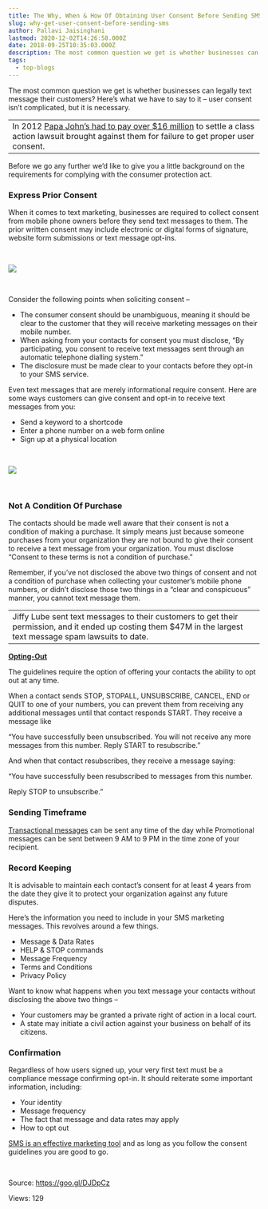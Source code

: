 ```yaml
---
title: The Why, When & How Of Obtaining User Consent Before Sending SMS
slug: why-get-user-consent-before-sending-sms
author: Pallavi Jaisinghani
lastmod: 2020-12-02T14:26:58.000Z
date: 2018-09-25T10:35:03.000Z
description: The most common question we get is whether businesses can legally text message their customers? Here’s what we have to say to it – user consent isn’t complicated, but it is necessary.
tags:
  - top-blogs
---
```


The most common question we get is whether businesses can legally text message their customers? Here’s what we have to say to it – user consent isn’t complicated, but it is necessary.




|  |
| --- |
| In 2012 [Papa John’s had to pay over $16 million](http://www.kleinmoynihan.com/papa-johns-to-pay-16-335-million-to-settle-tcpa-class-action/) to settle a class action lawsuit brought against them for failure to get proper user consent. |


Before we go any further we’d like to give you a little background on the requirements for complying with the consumer protection act.


### **Express Prior Consent**


When it comes to text marketing, businesses are required to collect consent from mobile phone owners before they send text messages to them. The prior written consent may include electronic or digital forms of signature, website form submissions or text message opt-ins.


 


![](https://images-msg91.s3.ap-south-1.amazonaws.com/content/images/wordpress/2018/09/t3.11_email_opt_in_woolworths-300x110.png)


 


Consider the following points when soliciting consent –


* The consumer consent should be unambiguous, meaning it should be clear to the customer that they will receive marketing messages on their mobile number.
* When asking from your contacts for consent you must disclose, “By participating, you consent to receive text messages sent through an automatic telephone dialling system.”
* The disclosure must be made clear to your contacts before they opt-in to your SMS service.


Even text messages that are merely informational require consent. Here are some ways customers can give consent and opt-in to receive text messages from you:


* Send a keyword to a shortcode
* Enter a phone number on a web form online
* Sign up at a physical location


 


![](https://images-msg91.s3.ap-south-1.amazonaws.com/content/images/wordpress/2018/09/0_Arr9-hd8DNs5Ck0j_-300x216.png)


 


### **Not A Condition Of Purchase**


The contacts should be made well aware that their consent is not a condition of making a purchase. It simply means just because someone purchases from your organization they are not bound to give their consent to receive a text message from your organization. You must disclose “Consent to these terms is not a condition of purchase.”


Remember, if you’ve not disclosed the above two things of consent and not a condition of purchase when collecting your customer’s mobile phone numbers, or didn’t disclose those two things in a “clear and conspicuous” manner, you cannot text message them. 




|  |
| --- |
| Jiffy Lube sent text messages to their customers to get their permission, and it ended up costing them $47M in the largest text message spam lawsuits to date. |


[**Opting-Out**](https://help.msg91.com/article/49-what-is-an-opt-out-sms-stop?utm_source=blog&utm_medium=int&utm_campaign=userconsent)


The guidelines require the option of offering your contacts the ability to opt out at any time.


When a contact sends STOP, STOPALL, UNSUBSCRIBE, CANCEL, END or QUIT to one of your numbers, you can prevent them from receiving any additional messages until that contact responds START. They receive a message like


“You have successfully been unsubscribed. You will not receive any more messages from this number. Reply START to resubscribe.” 


And when that contact resubscribes, they receive a message saying: 


“You have successfully been resubscribed to messages from this number. 


Reply STOP to unsubscribe.” 


### **Sending Timeframe**


[Transactional messages](https://msg91.com/transactional-sms/?utm_source=blog&utm_medium=int&utm_campaign=userconsent) can be sent any time of the day while Promotional messages can be sent between 9 AM to 9 PM in the time zone of your recipient.


### **Record Keeping**


It is advisable to maintain each contact’s consent for at least 4 years from the date they give it to protect your organization against any future disputes.


Here’s the information you need to include in your SMS marketing messages. This revolves around a few things.


* Message & Data Rates
* HELP & STOP commands
* Message Frequency
* Terms and Conditions
* Privacy Policy


Want to know what happens when you text message your contacts without disclosing the above two things –


* Your customers may be granted a private right of action in a local court.
* A state may initiate a civil action against your business on behalf of its citizens.


### **Confirmation**


Regardless of how users signed up, your very first text must be a compliance message confirming opt-in. It should reiterate some important information, including:


* Your identity
* Message frequency
* The fact that message and data rates may apply
* How to opt out


[SMS is an effective marketing tool](https://msg91.com/sms-campaign/?utm_source=blog&utm_medium=int&utm_campaign=userconsent) and as long as you follow the consent guidelines you are good to go.


 


Source: https://goo.gl/DJDpCz


 Views: 129


